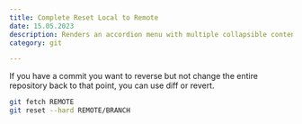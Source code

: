 ```yaml
---
title: Complete Reset Local to Remote
date: 15.05.2023
description: Renders an accordion menu with multiple collapsible content elements.
category: git

---
```

If you have a commit you want to reverse but not change the entire repository back to that point, you can use diff or revert.


```bash
git fetch REMOTE
git reset --hard REMOTE/BRANCH
```
